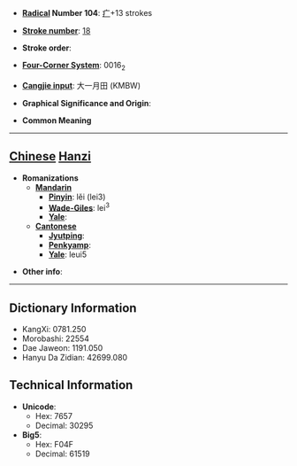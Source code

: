 * '''[[Wiktionary:Chinese radical index| Radical]] Number 104''': [[Wiktionary:Chinese radical index 疒|疒]]+13 strokes

* '''[[Wiktionary:Chinese total strokes index|Stroke number]]''': [[Wiktionary:Chinese total strokes index 18|18]]

* '''Stroke order''': 

* '''[[Wiktionary:Chinese four corner index|Four-Corner System]]''': 0016<sub>2</sub>

* '''[[Wiktionary:Chinese Cangjie index|Cangjie input]]''': 大一月田 (KMBW)

* '''Graphical Significance and Origin''': 

* '''Common Meaning'''

----

== [[Chinese]] [[Hanzi]] ==

* '''Romanizations'''
** '''[[Mandarin]]'''
*** '''[[Pinyin]]''': lěi (lei3)
*** '''[[Wade-Giles]]''': lei<sup>3</sup>
*** '''[[Yale]]''': 
** '''[[Cantonese]]'''
*** '''[[Jyutping]]''':
*** '''[[Penkyamp]]''': 
*** '''[[Yale]]''': leui5

* '''Other info''': 

----

== Dictionary Information ==

* KangXi: 0781.250
* Morobashi: 22554
* Dae Jaweon: 1191.050
* Hanyu Da Zidian: 42699.080

== Technical Information ==

* '''Unicode''':
** Hex: 7657
** Decimal: 30295
* '''Big5''':
** Hex: F04F
** Decimal: 61519